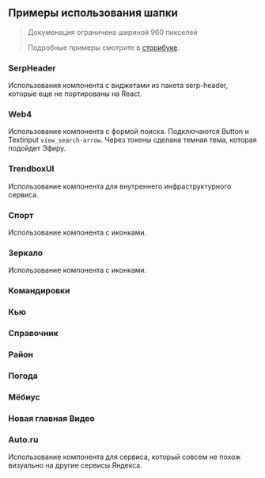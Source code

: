
## Примеры использования шапки

> Докуменация ограничена шириной 960 пикселей
>
> Подробные примеры смотрите в <a target="_blank" href="https://lego.yandex-team.ru/components/lego/latest/?storybook=%2Fstory%2Flayout-header-desktop--playground">сторибуке</a>.

### SerpHeader

Использования компонента с виджетами из пакета serp-header, которые еще не портированы на React.

<Example
    component={SerpHeader}
    source={SerpHeaderSource}
/>


### Web4

Использование компонента с формой поиска.
Подключаются Button и Textinput ``view_search-arrow``.
Через токены сделана темная тема, которая подойдет Эфиру.

<Example
    component={Web4}
    source={Web4Source}
/>

### TrendboxUI

Использование компонента для внутреннего инфраструктурного сервиса.

<Example
    component={TUI}
    source={TUISource}
/>

### Спорт

Использование компонента с иконками.

<Example
    component={Sport}
    source={SportSource}
/>

### Зеркало

Использование компонента с иконками.

<Example
    component={Mirror}
    source={MirrorSource}
/>

### Командировки

<Example
    component={Trip}
    source={TripSource}
/>

### Кью

<Example
    component={Q}
    source={QSource}
/>

### Справочник

<Example
    component={Directory}
    source={DirectorySource}
/>

### Район

<Example
    component={Local}
    source={LocalSource}
/>

### Погода
<Example
    component={Weather}
    source={WeatherSource}
/>

### Мёбиус

<Example
    component={Moe}
    source={MoeSource}
/>

### Новая главная Видео

<Example
    component={ZenVideo}
    source={ZenVideoSource}
/>


### Auto.ru

Использование компонента для сервиса, который совсем не похож визуально на другие сервисы Яндекса.

<Example
    component={Autoru}
    source={AutoruSource}
/>
